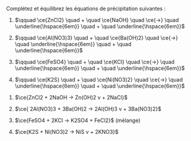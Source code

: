 ::: {.Exercise data-latex=""}

Complétez et équilibrez les équations de précipitation suivantes :

1. $\qquad \ce{ZnCl2} \quad + \quad \ce{NaOH} \quad \ce{->} \quad \underline{\hspace{6em}} \quad + \quad \underline{\hspace{6em}}$

2. $\qquad \ce{Al(NO3)3} \quad + \quad \ce{Ba(OH)2} \quad \ce{->} \quad \underline{\hspace{6em}} \quad + \quad \underline{\hspace{6em}}$

3. $\qquad \ce{FeSO4} \quad + \quad \ce{KCl} \quad \ce{->} \quad \underline{\hspace{6em}} \quad + \quad \underline{\hspace{6em}}$

4. $\qquad \ce{K2S} \quad + \quad \ce{Ni(NO3)2} \quad \ce{->} \quad \underline{\hspace{6em}} \quad + \quad \underline{\hspace{6em}}$

:::

::: {.Answer data-latex=""}

1. $\ce{ZnCl2 + 2NaOH -> Zn(OH)2 v + 2NaCl}$

2. $\ce{ 2Al(NO3)3 + 3Ba(OH)2 -> 2Al(OH)3 v + 3Ba(NO3)2}$

3. $\ce{FeSO4 + 2KCl -> K2SO4 + FeCl2}$ (mélange)

4. $\ce{K2S + Ni(NO3)2 -> NiS v + 2KNO3}$

:::
